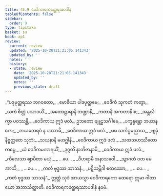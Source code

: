 ```yaml
---
title: 45.9 ဝေဒိကာရကတ္ထေရအပဒါန
tableOfContents: false
sidebar:
  order: 9
type: tipitaka
basket: su
book: ap1
review:
  current: review
  updated: '2025-10-20T21:21:05.141343'
  updated_by: ''
  notes: ''
  history:
  - state: review
    date: '2025-10-20T21:21:05.141343'
    updated_by: ''
    notes: ''
    previous_state: draft
---
```



<DynamicBreadcrumb />


<ReviewStatus review={frontmatter.review} showDetails={true} />

<HypothesisAnnotation frontmatter={frontmatter} />

<Division number="61" book="ap1" e="ch" v="20" p="434">

<Paragraph number="5851" type="verses" book="ap1">
_“ပဒုမုတ္တရဿ ဘဂဝတော,_  
_ဗောဓိယာ ပါဒပုတ္တမေ;_  
_ဝေဒိကံ သုကတံ ကတွာ,_  
_သကံ စိတ္တံ ပသာဒယိံ._  

</Paragraph>

</Division>
<Division number="62" book="ap1" e="ch" v="20" p="434">

<Paragraph number="5852" type="verses" book="ap1">
_အတောဠာရာနိ ဘဏ္ဍာနိ,_  
_ကတာနိ အကတာနိ စ;_  
_အန္တလိက္ခာ ပဝဿန္တိ,_  
_ဝေဒိကာယ ဣဒံ ဖလံ._  

</Paragraph>

</Division>
<Division number="63" book="ap1" e="ch" v="20" p="434">

<Paragraph number="5853" type="verses" book="ap1">
ဥဘတော ဗျူဠှသင်္ဂါမေ,_  
_ပက္ခန္ဒန္တော ဘယာနကေ;_  
_ဘယဘေရဝံ န ပဿာမိ,_  
_ဝေဒိကာယ ဣဒံ ဖလံ._  

</Paragraph>

</Division>
<Division number="64" book="ap1" e="ch" v="20" p="434">

<Paragraph number="5854" type="verses" book="ap1">
_မမ သင်္ကပ္ပမညာယ,_  
_ဗျမှံ နိဗ္ဗတ္တတေ သုဘံ;_  
_သယနာနိ မဟဂ္ဃါနိ,_  
_ဝေဒိကာယ ဣဒံ ဖလံ._  

</Paragraph>

</Division>
<Division number="65" book="ap1" e="ch" v="20" p="434">

<Paragraph number="5855" type="verses" book="ap1">
_သတသဟဿိတော ကပ္ပေ,_  
_ယံ ဝေဒိကမကာရယိံ;_  
_ဒုဂ္ဂတိံ နာဘိဇာနာမိ,_  
_ဝေဒိကာယ ဣဒံ ဖလံ._  

</Paragraph>

</Division>
<Division number="66" book="ap1" e="ch" v="20" p="434">

<Paragraph number="5856" type="verses" book="ap1">
_ကိလေသာ ဈာပိတာ မယှံ,_  
_ …ပေ… _  
_ဝိဟရာမိ အနာသဝေါ._  

</Paragraph>

</Division>
<Division number="67" book="ap1" e="ch" v="20" p="434">

<Paragraph number="5857" type="verses" book="ap1">
_သွာဂတံ ဝတ မေ အာသိ,_  
_ …ပေ… _  
_ကတံ ဗုဒ္ဓဿ သာသနံ._  

</Paragraph>

</Division>
<Division number="68" book="ap1" e="ch" v="20" p="434">

<Paragraph number="5858" type="verses" book="ap1">
_ပဋိသမ္ဘိဒါ စတဿော,_  
_ …ပေ… _  
_ကတံ ဗုဒ္ဓဿ သာသနံ”._  

</Paragraph>

<Paragraph number="5859" book="ap1">
ဣတ္ထံ သုဒံ အာယသ္မာ ဝေဒိကာရကော ထေရော ဣမာ ဂါထာယော အဘာသိတ္ထာတိ.

</Paragraph>
</Division>

<Paragraph number="5860" type="center" book="ap1">
ဝေဒိကာရကတ္ထေရဿာပဒါနံ နဝမံ.
</Paragraph>